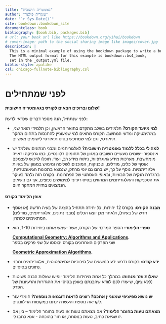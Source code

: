 ```yaml
--- 
title: "גאומטריה חישובית"
author: "עומרית פילצר"
date: "`r Sys.Date()`"
site: bookdown::bookdown_site
documentclass: book
bibliography: [book.bib, packages.bib]
# url: your book url like https://bookdown.org/yihui/bookdown
# cover-image: path to the social sharing image like images/cover.jpg
description: |
  This is a minimal example of using the bookdown package to write a book.
  The HTML output format for this example is bookdown::bs4_book,
  set in the _output.yml file.
biblio-style: apalike
csl: chicago-fullnote-bibliography.csl
---
```


# **לפני שמתחילים** {.unnumbered}

#### **שלום וברוכים הבאים לקורס בגאומטריה חישובית!** {.unnumbered}

לפני שנתחיל, הנה מספר דברים שכדאי לדעת:

-   **למי מיועד הקורס?** תלמידים בשלב מתקדם בתואר הראשון, וכן תלמידי תואר שני, במתימטיקה ומדעי המחשב. הקורס מתאים למי שמעוניין להתנסות בתחום מחקר תיאורטי, וגם למי שמחפש בסיס תיאורטי לישומים מעשיים.

-   **למה לי בכלל ללמוד גאומטריה חישובית?** לאלגוריתמים ומבני הנתונים שנלמד יש אינספור יישומים מעשיים חשובים במגוון של תחומים רלוונטיים, כמו גרפיקה וראייה מומחשבת, מערכות מידע גאוגרפיות, ניתוח מידע רב, ועוד. תוכלו לרכוש לעצמכם אוסף של כלים, מודלים, וטכניקות, המוכנים לשליפה ומימוש במגוון של בעיות אלגוריתמיות. נוסף על כך, יש בהם גם יופי מרתק, שנמצא בתכונות הגיאומטריות, בהגדרה הנקיה של הבעיות, ובאופי האסתטי של הפתרונות. בקורס הזה נלמד בעיקר את הטכניקות והאלגוריתמים המהווים בסיס רעיוני למימושים נפוצים, אך גם נושאים הנמצאים בחזית המחקר היום.

#### **אופן הלימוד בקורס** {.unnumbered}

-   **מבנה הקורס:** בקורס 12 יחידות, כל יחידה תתחיל בהצגה של בעיה חדשה (או אוסף חדש של בעיות), ולאחר מכן יוצגו הכלים (מבני נתונים, אלגוריתמים, מודלים) המתאימים לפתרון.

-   **ספרי הלימוד:** הספר המרכזי של הקורס, אשר ישמש אותנו ביחידות 1-10, הוא 

    [**Computational Geometry: Algorithms and Applications**](https://www.amazon.com/Computational-Geometry-Applications-Mark-Berg-ebook-dp-B014P9HOKU/dp/B014P9HOKU/).\
    שני הפרקים האחרונים בקורס יבוססו על שני פרקים בספר

    [**Geometric Approximation Algorithms**](https://sarielhp.org/book/).

-   **ידע קודם:** בקורס נדרש ידע בנושאים של סיבוכיות אסימפטוטית, אלגוריתמים ומבני נתונים בסיסיים.

-   **שאלות עזר מנחות:** במהלך כל אחת מיחידות הלימוד יופיעו שאלות הבנה פשוטות (ללא ציון), שיעזרו לכם לוודא שהבנתם באופן בסיסי את ההגדרות והרעיונות של הפרק.

-   **יש נושא ספיציפי שמעניין אתכם? רוצים לראות דוגמאות נוספות?** חומרי עזר לקריאה נוספת והעשרה ינתנו במקומות הרלוונטים. 

-   **מצאתם טעות בחומר הלימוד?** אם מצאתם טעות או בעיה בחומר הלימוד -- בין אם זו שגיאת כתיב, טעות בנוסחה, או חור בהוכחה - אנא כתבו לי.
